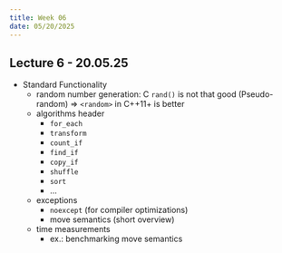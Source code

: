 ```yaml
---
title: Week 06
date: 05/20/2025
---
```


## Lecture 6 - 20.05.25

* Standard Functionality
  * random number generation: C `rand()` is not that good (Pseudo-random) $\Rightarrow$ `<random>` in C++11+ is better
  * algorithms header
    * `for_each`
    * `transform`
    * `count_if`
    * `find_if`
    * `copy_if`
    * `shuffle`
    * `sort`
    * ...
  * exceptions
    * `noexcept` (for compiler optimizations)
    * move semantics (short overview)
  * time measurements
    * ex.: benchmarking move semantics